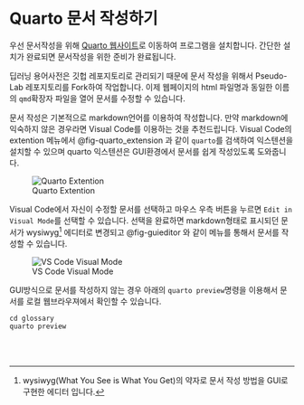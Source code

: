 # Quarto 문서 작성하기 {.unnumbered}

우선 문서작성을 위해 [Quarto 웹사이트](https://quarto.org/docs/get-started/)로 이동하여 프로그램을 설치합니다. 간단한 설치가 완료되면 문서작성을 위한 준비가 완료됩니다.

딥러닝 용어사전은 깃헙 레포지토리로 관리되기 때문에 문서 작성을 위해서 Pseudo-Lab 레포지토리를 Fork하여 작업합니다. 이제 웹페이지의 html 파일명과 동일한 이름의 `qmd`확장자 파일을 열어 문서를 수정할 수 있습니다.

문서 작성은 기본적으로 markdown언어를 이용하여 작성합니다. 만약 markdown에 익숙하지 않은 경우라면 Visual Code를 이용하는 것을 추천드립니다. Visual Code의 extention 메뉴에서 @fig-quarto_extension 과 같이 `quarto`를 검색하여 익스텐션을 설치할 수 있으며 quarto 익스텐션은 GUI환경에서 문서를 쉽게 작성있도록 도와줍니다.

![Quarto Extention](images/paste-1.png){fig-align="center" #fig-quarto_extension}


Visual Code에서 자신이 수정할 문서를 선택하고 마우스 우측 버튼을 누르면 `Edit in Visual Mode`를 선택할 수 있습니다. 선택을 완료하면 markdown형태로 표시되던 문서가 wysiwyg[^markdown-1] 에디터로 변경되고 @fig-guieditor 와 같이 메뉴를 통해서 문서를 작성할 수 있습니다.

![VS Code Visual Mode](images/paste-3.png){fig-align="center" #fig-guieditor}

GUI방식으로 문서를 작성하지 않는 경우 아래의 `quarto preview`명령을 이용해서 문서를 로컬 웹브라우져에서 확인할 수 있습니다.

```python
cd glossary
quarto preview
```


<br/>
<br/>





[^markdown-1]: wysiwyg(What You See is What You Get)의 약자로 문서 작성 방법을 GUI로 구현한 에디터 입니다.

